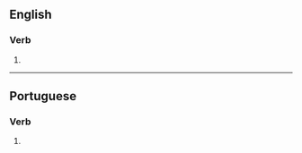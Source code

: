 ==English==

===Verb===
{{head|en|verb form}}

# {{en-third-person singular of|exorcize}}

----

==Portuguese==

===Verb===
{{pt-verb-form}}

# {{pt-verb-form-of|exorcizar}}